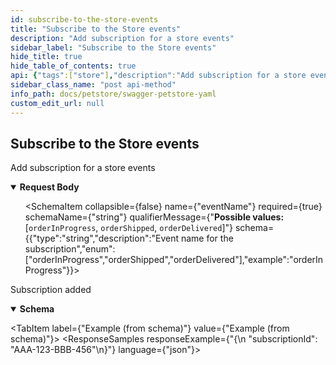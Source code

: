 ```yaml
---
id: subscribe-to-the-store-events
title: "Subscribe to the Store events"
description: "Add subscription for a store events"
sidebar_label: "Subscribe to the Store events"
hide_title: true
hide_table_of_contents: true
api: {"tags":["store"],"description":"Add subscription for a store events","requestBody":{"content":{"application/json":{"schema":{"type":"object","properties":{"callbackUrl":{"type":"string","format":"uri","description":"This URL will be called by the server when the desired event will occur","example":"https://myserver.com/send/callback/here"},"eventName":{"type":"string","description":"Event name for the subscription","enum":["orderInProgress","orderShipped","orderDelivered"],"example":"orderInProgress"}},"required":["callbackUrl","eventName"]}}}},"responses":{"201":{"description":"Subscription added","content":{"application/json":{"schema":{"type":"object","properties":{"subscriptionId":{"type":"string","example":"AAA-123-BBB-456"}}}}}}},"callbacks":{"orderInProgress":{"{$request.body#/callbackUrl}?event={$request.body#/eventName}":{"servers":[{"url":"//callback-url.path-level/v1","description":"Path level server 1"},{"url":"//callback-url.path-level/v2","description":"Path level server 2"}],"post":{"summary":"Order in Progress (Summary)","description":"A callback triggered every time an Order is updated status to \"inProgress\" (Description)","externalDocs":{"description":"Find out more","url":"https://more-details.com/demo"},"requestBody":{"content":{"application/json":{"schema":{"type":"object","properties":{"orderId":{"type":"string","example":"123"},"timestamp":{"type":"string","format":"date-time","example":"2018-10-19T16:46:45Z"},"status":{"type":"string","example":"inProgress"}}}},"application/xml":{"schema":{"type":"object","properties":{"orderId":{"type":"string","example":"123"}}},"example":"<?xml version=\"1.0\" encoding=\"UTF-8\"?>\n<root>\n  <orderId>123</orderId>\n  <status>inProgress</status>\n  <timestamp>2018-10-19T16:46:45Z</timestamp>\n</root>\n"}}},"responses":{"200":{"description":"Callback successfully processed and no retries will be performed","content":{"application/json":{"schema":{"type":"object","properties":{"someProp":{"type":"string","example":"123"}}}}}},"299":{"description":"Response for cancelling subscription"},"500":{"description":"Callback processing failed and retries will be performed"}},"x-codeSamples":[{"lang":"C#","source":"PetStore.v1.Pet pet = new PetStore.v1.Pet();\npet.setApiKey(\"your api key\");\npet.petType = PetStore.v1.Pet.TYPE_DOG;\npet.name = \"Rex\";\n// set other fields\nPetStoreResponse response = pet.create();\nif (response.statusCode == HttpStatusCode.Created)\n{\n  // Successfully created\n}\nelse\n{\n  // Something wrong -- check response for errors\n  Console.WriteLine(response.getRawResponse());\n}\n"},{"lang":"PHP","source":"$form = new \\PetStore\\Entities\\Pet();\n$form->setPetType(\"Dog\");\n$form->setName(\"Rex\");\n// set other fields\ntry {\n    $pet = $client->pets()->create($form);\n} catch (UnprocessableEntityException $e) {\n    var_dump($e->getErrors());\n}\n"}]},"put":{"description":"Order in Progress (Only Description)","servers":[{"url":"//callback-url.operation-level/v1","description":"Operation level server 1 (Operation override)"},{"url":"//callback-url.operation-level/v2","description":"Operation level server 2 (Operation override)"}],"requestBody":{"content":{"application/json":{"schema":{"type":"object","properties":{"orderId":{"type":"string","example":"123"},"timestamp":{"type":"string","format":"date-time","example":"2018-10-19T16:46:45Z"},"status":{"type":"string","example":"inProgress"}}}},"application/xml":{"schema":{"type":"object","properties":{"orderId":{"type":"string","example":"123"}}},"example":"<?xml version=\"1.0\" encoding=\"UTF-8\"?>\n<root>\n  <orderId>123</orderId>\n  <status>inProgress</status>\n  <timestamp>2018-10-19T16:46:45Z</timestamp>\n</root>\n"}}},"responses":{"200":{"description":"Callback successfully processed and no retries will be performed","content":{"application/json":{"schema":{"type":"object","properties":{"someProp":{"type":"string","example":"123"}}}}}}}}}},"orderShipped":{"{$request.body#/callbackUrl}?event={$request.body#/eventName}":{"post":{"description":"Very long description\nLorem ipsum dolor sit amet, consectetur adipiscing elit, sed do eiusmod tempor\nincididunt ut labore et dolore magna aliqua. Ut enim ad minim veniam, quis\nnostrud exercitation ullamco laboris nisi ut aliquip ex ea commodo consequat.\nDuis aute irure dolor in reprehenderit in voluptate velit esse cillum dolore eu\nfugiat nulla pariatur. Excepteur sint occaecat cupidatat non proident, sunt in\nculpa qui officia deserunt mollit anim id est laborum.\n","requestBody":{"content":{"application/json":{"schema":{"type":"object","properties":{"orderId":{"type":"string","example":"123"},"timestamp":{"type":"string","format":"date-time","example":"2018-10-19T16:46:45Z"},"estimatedDeliveryDate":{"type":"string","format":"date-time","example":"2018-11-11T16:00:00Z"}}}}}},"responses":{"200":{"description":"Callback successfully processed and no retries will be performed"}}}}},"orderDelivered":{"http://notificationServer.com?url={$request.body#/callbackUrl}&event={$request.body#/eventName}":{"post":{"deprecated":true,"summary":"Order delivered","description":"A callback triggered every time an Order is delivered to the recipient","requestBody":{"content":{"application/json":{"schema":{"type":"object","properties":{"orderId":{"type":"string","example":"123"},"timestamp":{"type":"string","format":"date-time","example":"2018-10-19T16:46:45Z"}}}}}},"responses":{"200":{"description":"Callback successfully processed and no retries will be performed"}}}}}},"method":"post","path":"/store/subscribe","servers":[{"url":"https://petstore.swagger.io/v2","description":"Default server"},{"url":"https://petstore.swagger.io/sandbox","description":"Sandbox server"}],"securitySchemes":{"petstore_auth":{"description":"Get access to data while protecting your account credentials.\nOAuth2 is also a safer and more secure way to give you access.\n","type":"oauth2","flows":{"implicit":{"authorizationUrl":"http://petstore.swagger.io/api/oauth/dialog","scopes":{"write:pets":"modify pets in your account","read:pets":"read your pets"}}}},"api_key":{"description":"For this sample, you can use the api key `special-key` to test the authorization filters.\n","type":"apiKey","name":"api_key","in":"header"}},"jsonRequestBodyExample":{"callbackUrl":"https://myserver.com/send/callback/here","eventName":"orderInProgress"},"info":{"description":"This is a sample server Petstore server.\nYou can find out more about Swagger at\n[http://swagger.io](http://swagger.io) or on [irc.freenode.net, #swagger](http://swagger.io/irc/).\nFor this sample, you can use the api key `special-key` to test the authorization filters.\n\n## Introduction\nThis API is documented in **OpenAPI format** and is based on\n[Petstore sample](http://petstore.swagger.io/) provided by [swagger.io](http://swagger.io) team.\nIt was **extended** to illustrate features of [generator-openapi-repo](https://github.com/Rebilly/generator-openapi-repo)\ntool and [ReDoc](https://github.com/Redocly/redoc) documentation. In addition to standard\nOpenAPI syntax we use a few [vendor extensions](https://github.com/Redocly/redoc/blob/master/docs/redoc-vendor-extensions.md).\n\n## OpenAPI Specification\nThis API is documented in **OpenAPI format** and is based on\n[Petstore sample](http://petstore.swagger.io/) provided by [swagger.io](http://swagger.io) team.\nIt was **extended** to illustrate features of [generator-openapi-repo](https://github.com/Rebilly/generator-openapi-repo)\ntool and [ReDoc](https://github.com/Redocly/redoc) documentation. In addition to standard\nOpenAPI syntax we use a few [vendor extensions](https://github.com/Redocly/redoc/blob/master/docs/redoc-vendor-extensions.md).\n\n## Cross-Origin Resource Sharing\nThis API features Cross-Origin Resource Sharing (CORS) implemented in compliance with  [W3C spec](https://www.w3.org/TR/cors/).\nAnd that allows cross-domain communication from the browser.\nAll responses have a wildcard same-origin which makes them completely public and accessible to everyone, including any code on any site.\n\n## Authentication\n\nPetstore offers two forms of authentication:\n  - API Key\n  - OAuth2\nOAuth2 - an open protocol to allow secure authorization in a simple\nand standard method from web, mobile and desktop applications.\n","version":"2.0.0","title":"Swagger Petstore YAML","termsOfService":"http://swagger.io/terms/","contact":{"name":"API Support","email":"apiteam@swagger.io","url":"https://github.com/Redocly/redoc"},"x-logo":{"url":"https://redocly.github.io/redoc/petstore-logo.png","altText":"Petstore logo"},"license":{"name":"Apache 2.0","url":"http://www.apache.org/licenses/LICENSE-2.0.html"}},"postman":{"name":"Subscribe to the Store events","description":{"content":"Add subscription for a store events","type":"text/plain"},"url":{"path":["store","subscribe"],"host":["{{baseUrl}}"],"query":[],"variable":[]},"header":[{"key":"Content-Type","value":"application/json"},{"key":"Accept","value":"application/json"}],"method":"POST","body":{"mode":"raw","raw":"\"\"","options":{"raw":{"language":"json"}}}}}
sidebar_class_name: "post api-method"
info_path: docs/petstore/swagger-petstore-yaml
custom_edit_url: null
---
```



## Subscribe to the Store events



Add subscription for a store events


<MimeTabs>
<TabItem label={"application/json"} value={"application/json-schema"}>
<details style={{}} data-collapsed={false} open={true}>
<summary style={{"textAlign":"left"}}>
<strong>Request Body</strong>
</summary>

<div style={{"textAlign":"left","marginLeft":"1rem"}}></div>

<ul style={{"marginLeft":"1rem"}}>
<SchemaItem collapsible={false} name={"callbackUrl"} required={true} schemaName={"uri"} qualifierMessage={undefined} schema={{"type":"string","format":"uri","description":"This URL will be called by the server when the desired event will occur","example":"https://myserver.com/send/callback/here"}}></SchemaItem>

<SchemaItem collapsible={false} name={"eventName"} required={true} schemaName={"string"} qualifierMessage={"**Possible values:** [`orderInProgress`, `orderShipped`, `orderDelivered`]"} schema={{"type":"string","description":"Event name for the subscription","enum":["orderInProgress","orderShipped","orderDelivered"],"example":"orderInProgress"}}></SchemaItem>
</ul>
</details>
</TabItem>
</MimeTabs>

<div>
<ApiTabs>
<TabItem label={"201"} value={"201"}>
<div>

Subscription added

</div>

<div>
<MimeTabs schemaType={"response"}>
<TabItem label={"application/json"} value={"application/json"}>
<SchemaTabs>
<TabItem label={"Schema"} value={"Schema"}>
<details style={{}} data-collapsed={false} open={true}>
<summary style={{"textAlign":"left"}}>
<strong>Schema</strong>
</summary>

<div style={{"textAlign":"left","marginLeft":"1rem"}}></div>

<ul style={{"marginLeft":"1rem"}}>
<SchemaItem collapsible={false} name={"subscriptionId"} required={false} schemaName={"string"} qualifierMessage={undefined} schema={{"type":"string","example":"AAA-123-BBB-456"}}></SchemaItem>
</ul>
</details>
</TabItem>

<TabItem label={"Example (from schema)"} value={"Example (from schema)"}>
<ResponseSamples responseExample={"{\n  \"subscriptionId\": \"AAA-123-BBB-456\"\n}"} language={"json"}></ResponseSamples>
</TabItem>
</SchemaTabs>
</TabItem>
</MimeTabs>
</div>
</TabItem>
</ApiTabs>
</div>

      